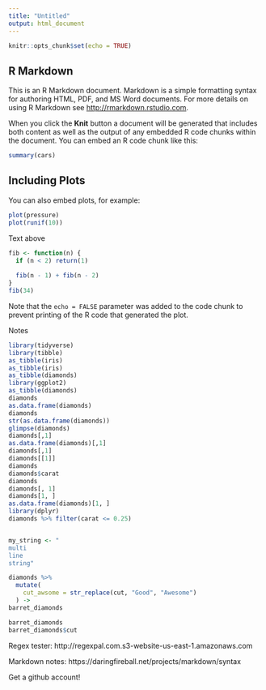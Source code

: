 ```yaml
---
title: "Untitled"
output: html_document
---
```


```r
knitr::opts_chunk$set(echo = TRUE)
```

## R Markdown

This is an R Markdown document. Markdown is a simple formatting syntax for authoring HTML, PDF, and MS Word documents. For more details on using R Markdown see <http://rmarkdown.rstudio.com>.

When you click the **Knit** button a document will be generated that includes both content as well as the output of any embedded R code chunks within the document. You can embed an R code chunk like this:

```r
summary(cars)
```

## Including Plots

You can also embed plots, for example:

```r
plot(pressure)
plot(runif(10))
```

Text above
```r
fib <- function(n) {
  if (n < 2) return(1)
  
  fib(n - 1) + fib(n - 2)
}
fib(34)
```

Note that the `echo = FALSE` parameter was added to the code chunk to prevent printing of the R code that generated the plot.


Notes

```r
library(tidyverse)
library(tibble)
as_tibble(iris)
as_tibble(iris)
as_tibble(diamonds)
library(ggplot2)
as_tibble(diamonds)
diamonds
as.data.frame(diamonds)
diamonds
str(as.data.frame(diamonds))
glimpse(diamonds)
diamonds[,1]
as.data.frame(diamonds)[,1]
diamonds[,1]
diamonds[[1]]
diamonds
diamonds$carat
diamonds
diamonds[, 1]
diamonds[1, ]
as.data.frame(diamonds)[1, ]
library(dplyr)
diamonds %>% filter(carat <= 0.25)


my_string <- "
multi
line
string"
```



```r
diamonds %>%
  mutate(
    cut_awsome = str_replace(cut, "Good", "Awesome")
  ) ->
barret_diamonds

barret_diamonds
barret_diamonds$cut
```


Regex tester: http://regexpal.com.s3-website-us-east-1.amazonaws.com

Markdown notes: https://daringfireball.net/projects/markdown/syntax

Get a github account!
